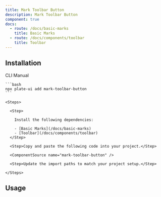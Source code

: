 ```yaml
---
title: Mark Toolbar Button
description: Mark Toolbar Button
component: true
docs:
  - route: /docs/basic-marks
    title: Basic Marks
  - route: /docs/components/toolbar
    title: Toolbar
---
```


<ComponentPreview name="playground-demo" id="basicnodes" />

## Installation

<Tabs defaultValue="cli">

  <TabsList>
    <TabsTrigger value="cli">CLI</TabsTrigger>
    <TabsTrigger value="manual">Manual</TabsTrigger>
  </TabsList>
  <TabsContent value="cli">

    ```bash
    npx plate-ui add mark-toolbar-button
    ```

  </TabsContent>

  <TabsContent value="manual">

    <Steps>

      <Step>

        Install the following dependencies:

        - [Basic Marks](/docs/basic-marks)
        - [Toolbar](/docs/components/toolbar)
      </Step>

      <Step>Copy and paste the following code into your project.</Step>

      <ComponentSource name="mark-toolbar-button" />

      <Step>Update the import paths to match your project setup.</Step>

    </Steps>

  </TabsContent>

</Tabs>

## Usage

<ComponentSource name="fixed-toolbar-buttons" />
<ComponentSource name="floating-toolbar-buttons" />
